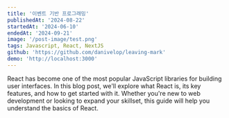```yaml
---
title: '이벤트 기반 프로그래밍'
publishedAt: '2024-08-22'
startedAt: '2024-06-10'
endedAt: '2024-09-21'
image: '/post-image/test.png'
tags: Javascript, React, NextJS
github: 'https://github.com/danivelop/leaving-mark'
demo: 'http://localhost:3000'
---
```


React has become one of the most popular JavaScript libraries for building user interfaces. In this blog post, we'll explore what React is, its key features, and how to get started with it. Whether you're new to web development or looking to expand your skillset, this guide will help you understand the basics of React.